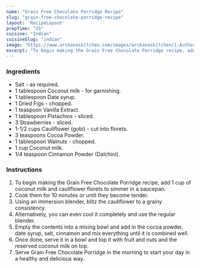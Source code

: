 ---
name: "Grain Free Chocolate Porridge Recipe"
slug: "grain-free-chocolate-porridge-recipe"
layout: 'RecipeLayout'
prepTime: "25"
cuisine: "Indian"
cuisineSlug: "indian"
image: "https://www.archanaskitchen.com/images/archanaskitchen/1-Author/Gauravi_Vinay/Grain_free_Chocolate_porridge_bowl.jpg"
excerpt: "To begin making the Grain Free Chocolate Porridge recipe, add 1 cup of coconut milk and cauliflower florets to simmer in a saucepan"
---

### Ingredients

- Salt - as required.
- 1 tablespoon Coconut milk - for garnishing.
- 1 tablespoon Date syrup.
- 1 Dried Figs - chopped.
- 1 teaspoon Vanilla Extract.
- 1 tablespoon Pistachios - sliced.
- 3 Strawberries - sliced.
- 1-1/2 cups Cauliflower (gobi) - cut into florets.
- 3 teaspoons Cocoa Powder.
- 1 tablespoon Walnuts - chopped.
- 1 cup Coconut milk.
- 1/4 teaspoon Cinnamon Powder (Dalchini).

### Instructions

1. To begin making the Grain Free Chocolate Porridge recipe, add 1 cup of coconut milk and cauliflower florets to simmer in a saucepan.
1. Cook them for 10 minutes or until they become tender.
1. Using an immersion blender, blitz the cauliflower to a grainy consistency.
1. Alternatively, you can even cool it completely and use the regular blender.
1. Empty the contents into a mixing bowl and add in the cocoa powder, date syrup, salt, cinnamon and mix everything until it is combined well.
1. Once done, serve it in a bowl and top it with fruit and nuts and the reserved coconut milk on top.
1. Serve Grain Free Chocolate Porridge in the morning to start your day in a healthy and delicious way.
